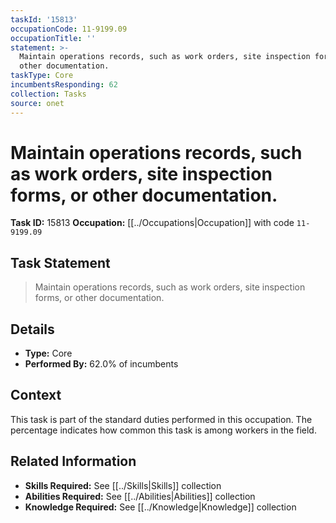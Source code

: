 ```yaml
---
taskId: '15813'
occupationCode: 11-9199.09
occupationTitle: ''
statement: >-
  Maintain operations records, such as work orders, site inspection forms, or
  other documentation.
taskType: Core
incumbentsResponding: 62
collection: Tasks
source: onet
---
```

# Maintain operations records, such as work orders, site inspection forms, or other documentation.

**Task ID:** 15813
**Occupation:** [[../Occupations|Occupation]] with code `11-9199.09`

## Task Statement

> Maintain operations records, such as work orders, site inspection forms, or other documentation.

## Details

- **Type:** Core
- **Performed By:** 62.0% of incumbents

## Context

This task is part of the standard duties performed in this occupation. The percentage indicates how common this task is among workers in the field.

## Related Information

- **Skills Required:** See [[../Skills|Skills]] collection
- **Abilities Required:** See [[../Abilities|Abilities]] collection
- **Knowledge Required:** See [[../Knowledge|Knowledge]] collection
